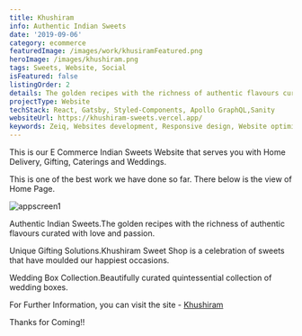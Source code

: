 ```yaml
---
title: Khushiram
info: Authentic Indian Sweets
date: '2019-09-06'
category: ecommerce
featuredImage: /images/work/khusiramFeatured.png
heroImage: /images/khushiram.png
tags: Sweets, Website, Social
isFeatured: false
listingOrder: 2
details: The golden recipes with the richness of authentic flavours curated with love and passion.Khushiram Sweet Shop is a celebration of sweets that have moulded our happiest occasions.Beautifully curated quintessential collection of wedding boxes.
projectType: Website
techStack: React, Gatsby, Styled-Components, Apollo GraphQL,Sanity
websiteUrl: https://khushiram-sweets.vercel.app/
keywords: Zeiq, Websites development, Responsive design, Website optimization, E-commerce development, Content management systems (CMS), Website security, Search engine optimization (SEO), JavaScript frameworks , React, Nextjs, Cloud hosting (e.g. AWS, Azure, Google Cloud)
---
```


This is our E Commerce Indian Sweets Website that serves you with Home Delivery, Gifting, Caterings and Weddings.

This is one of the best work we have done so far.
There below is the view of Home Page.

![appscreen1](../images/khushiram-home-page.jpg)

Authentic Indian Sweets.The golden recipes with the richness of authentic flavours curated with love and passion.

Unique Gifting Solutions.Khushiram Sweet Shop is a celebration of sweets that have moulded our happiest occasions.

Wedding Box Collection.Beautifully curated quintessential collection of wedding boxes.

For Further Information, you can visit the site - [Khushiram](https://khushiram-sweets.vercel.app/)

Thanks for Coming!!
